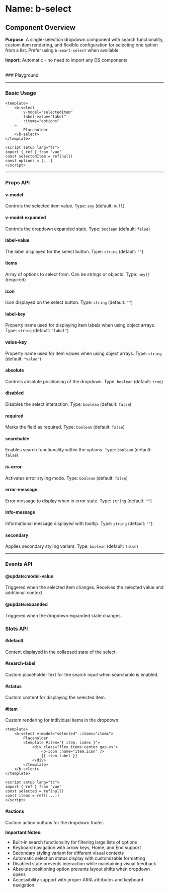
<Meta of={BSelect} />

# Name: b-select
## Component Overview

**Purpose**: A single-selection dropdown component with search functionality, custom item rendering, and flexible configuration for selecting one option from a list. Prefer using `b-smart-select` when available

**Import**: Automatic - no need to import any DS components

<br />
### Playground

<Canvas of={BSelect.Primary} />
<Controls />

---

### Basic Usage

```vue
<template>
    <b-select 
        v-model="selectedItem"
        label-value="label"
        :items="options"
    >
        Placeholder
    </b-select>
</template>

<script setup lang="ts">
import { ref } from 'vue'
const selectedItem = ref(null)
const options = [...]
</script>
```

<Canvas sourceState="none" of={BSelect.Primary} />

---

### Props API

#### v-model
Controls the selected item value. Type: `any` (default: `null`)

#### v-model:expanded
Controls the dropdown expanded state. Type: `boolean` (default: `false`)

#### label-value
The label displayed for the select button. Type: `string` (default: `""`)

#### items
Array of options to select from. Can be strings or objects. Type: `any[]` (required)

#### icon
Icon displayed on the select button. Type: `string` (default: `""`)

#### label-key
Property name used for displaying item labels when using object arrays. Type: `string` (default: `"label"`)

#### value-key
Property name used for item values when using object arrays. Type: `string` (default: `"value"`)

#### absolute
Controls absolute positioning of the dropdown. Type: `boolean` (default: `true`)

<Canvas sourceState="none" of={BSelect.Absolute} />

#### disabled
Disables the select interaction. Type: `boolean` (default: `false`)

<Canvas sourceState="none" of={BSelect.Disabled} />

#### required
Marks the field as required. Type: `boolean` (default: `false`)

<Canvas sourceState="none" of={BSelect.Required} />

#### searchable
Enables search functionality within the options. Type: `boolean` (default: `false`)

<Canvas sourceState="none" of={BSelect.Searchable} />

#### is-error
Activates error styling mode. Type: `boolean` (default: `false`)

<Canvas sourceState="none" of={BSelect.IsError} />

#### error-message
Error message to display when in error state. Type: `string` (default: `""`)

#### info-message
Informational message displayed with tooltip. Type: `string` (default: `""`)

<Canvas sourceState="none" of={BSelect.InfoMessage} />

#### secondary
Applies secondary styling variant. Type: `boolean` (default: `false`)

<Canvas sourceState="none" of={BSelect.Secondary} />

---

### Events API

#### @update:model-value
Triggered when the selected item changes. Receives the selected value and additional context.

#### @update:expanded
Triggered when the dropdown expanded state changes.

### Slots API

#### #default
Content displayed in the collapsed state of the select.

#### #search-label
Custom placeholder text for the search input when searchable is enabled.

#### #status
Custom content for displaying the selected item.

#### #item
Custom rendering for individual items in the dropdown.

```vue
<template>
    <b-select v-model="selected" :items="items">
        Placeholder
        <template #item="{ item, index }">
            <div class="flex items-center gap-xs">
                <b-icon :name="item.icon" />
                {{ item.label }}
            </div>
        </template>
    </b-select>
</template>

<script setup lang="ts">
import { ref } from 'vue'
const selected = ref(null)
const items = ref([...])
</script>
```

<Canvas sourceState="none" of={BSelect.CustomItem} />

#### #actions
Custom action buttons for the dropdown footer.

**Important Notes:**
- Built-in search functionality for filtering large lists of options
- Keyboard navigation with arrow keys, Home, and End support
- Secondary styling variant for different visual contexts
- Automatic selection status display with customizable formatting
- Disabled state prevents interaction while maintaining visual feedback
- Absolute positioning option prevents layout shifts when dropdown opens
- Accessibility support with proper ARIA attributes and keyboard navigation